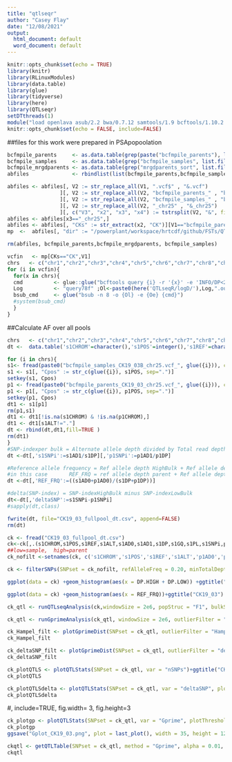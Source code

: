 ```yaml
---
title: "qtlseqr"
author: "Casey Flay"
date: "12/08/2021"
output:
  html_document: default
  word_document: default
---
```


```r
knitr::opts_chunk$set(echo = TRUE)
library(knitr)
library(RLinuxModules)
library(data.table)
library(glue)
library(tidyverse)
library(here)
library(QTLseqr)
setDTthreads(1)
module("load openlava asub/2.2 bwa/0.7.12 samtools/1.9 bcftools/1.10.2 perlbrew/0.76")
knitr::opts_chunk$set(echo = FALSE, include=FALSE)
```

##files for this work were prepared in PSApopoolation
```r
bcfmpile_parents     <- as.data.table(grep(paste("bcfmpile_parents"), list.files(path="."), invert=FALSE, value=TRUE))
bcfmpile_samples     <- as.data.table(grep("bcfmpile_samples", list.files(path="."), invert=FALSE, value=TRUE))
bcfmpile_mrgdparents <- as.data.table(grep("mrgdparents_sort", list.files(path="."), invert=FALSE, value=TRUE))
abfiles              <- rbindlist(list(bcfmpile_parents,bcfmpile_samples,bcfmpile_mrgdparents))

abfiles <- abfiles[, V2 := str_replace_all(V1, ".vcf$" , "&.vcf")
                 ][, V2 := str_replace_all(V2, "bcfmpile_parents_" , "bcfmpile_parents_&")
                 ][, V2 := str_replace_all(V2, "bcfmpile_samples_" , "bcfmpile_samples_&")
                 ][, V2 := str_replace_all(V2, "_chr25" , "&_chr25")
                 ][, c("V3", "x2", "x3", "x4") := tstrsplit(V2, "&", fixed=TRUE)]
abfiles <- abfiles[x3=="_chr25",]
abfiles <- abfiles[, "CKs" := str_extract(x2, "CK")][V1=="bcfmpile_parents_Russell_chr25.vcf", CKs := "CK"]
mp  <-  abfiles[, "dir" := "/powerplant/workspace/hrtcdf/github/FSTs/QTLseqR/"]

rm(abfiles, bcfmpile_parents,bcfmpile_mrgdparents, bcfmpile_samples)
```

```r
vcfin   <- mp[CKs=="CK",V1]
chrs   <- c("chr1","chr2","chr3","chr4","chr5","chr6","chr7","chr8","chr9","chr10","chr11","chr12","chr13","chr14","chr15","chr16","chr17","chr18","chr19","chr20","chr21","chr22","chr23","chr24","chr25","chr26","chr27","chr28","chr29")
for (i in vcfin){
  for(x in chrs){
  cmd          <- glue::glue("bcftools query {i} -r '{x}' -e 'INFO/DP<20 || INFO/DP>150' -f '[[%CHROM]]\t%POS\t%REF\t%ALT\t%AD{{0}}\t%AD{{1}}\t%DP[[\t%GQ\t%PL]] \n' -o {i}_{x}")
  Log          <- "query78f" ;Ol<-paste0(here('QTLseqR/logD/'),Log,".out");Oe<-paste0(here('QTLseqR/logD/'),Log,".err")
  bsub_cmd     <- glue("bsub -n 8 -o {Ol} -e {Oe} {cmd}")
  #system(bsub_cmd)
  }
}
```

##Calculate AF over all pools
```r
chrs   <- c("chr1","chr2","chr3","chr4","chr5","chr6","chr7","chr8","chr9","chr10","chr11","chr12","chr13","chr14","chr15","chr16","chr17","chr18","chr19","chr20","chr21","chr22","chr23","chr24","chr25","chr26","chr27","chr28","chr29")
dt <-  data.table('s1CHROM'=character(),'s1POS'=integer(),'s1REF'=character(),'s1ALT'=character(),'s1AD0'=integer(),'s1AD1'=integer(),'s1DP'=integer(),'s1GQ'=character(),'s1PL'=character(),'p1CHROM'=character(),'p1POS'=integer(),'p1REF'=character(),'p1ALT'=character(),'p1AD0'=integer(),'p1AD1'=integer(),'p1DP'=integer(),'p1GQ'=character(),'p1PL'=character(),'Cpos'==integer())

for (i in chrs){
s1<- fread(paste0("bcfmpile_samples_CK19_03B_chr25.vcf_", glue({i})), col.names = c('s1CHROM','s1POS','s1REF','s1ALT','s1AD0','s1AD1','s1DP','s1GQ','s1PL'))
s1 <- s1[, "Cpos" := str_c(glue({i}), s1POS, sep=".")]
setkey(s1, Cpos)
p1 <- fread(paste0("bcfmpile_parents_CK19_03_chr25.vcf_", glue({i})), col.names = c('p1CHROM','p1POS','p1REF','p1ALT','p1AD0','p1AD1','p1DP','p1GQ','p1PL'))
p1 <- p1[, "Cpos" := str_c(glue({i}), p1POS, sep=".")]
setkey(p1, Cpos)
dt1 <- s1[p1]
rm(p1,s1)
dt1 <- dt1[!is.na(s1CHROM) & !is.na(p1CHROM),]
dt1 <- dt1[s1ALT!="."]
dt <- rbind(dt,dt1,fill=TRUE )
rm(dt1)
}
#SNP-indexper bulk = Alternate allele depth divided by Total read depth
dt <-dt[,'s1SNPi':=s1AD1/s1DP][,'p1SNPi':=p1AD1/p1DP]

#Reference allele frequency = Ref allele depth HighBulk + Ref allele depth LowBulk divided by the Total read depth for both bulks
#in this case       REF_FRQ = ref allele depth parent + Ref allele depth xMalePool/  DPrussell + DPxMalePool
dt <-dt[,'REF_FRQ':=((s1AD0+p1AD0)/(s1DP+p1DP))]

#delta(SNP-index) = SNP-indexHighBulk minus SNP-indexLowBulk
dt<-dt[,'deltaSNP':=s1SNPi-p1SNPi]
#sapply(dt,class)

fwrite(dt, file="CK19_03_fullpool_dt.csv", append=FALSE)
rm(dt)
```

```r
ck <- fread("CK19_03_fullpool_dt.csv")
ck<-ck[,.(s1CHROM,s1POS,s1REF,s1ALT,s1AD0,s1AD1,s1DP,s1GQ,s1PL,s1SNPi,p1AD0,p1AD1,p1DP,p1GQ,p1PL,p1SNPi,REF_FRQ,deltaSNP)]
##low=sample,  high=parent
ck_nofilt <-setnames(ck, c('s1CHROM','s1POS','s1REF','s1ALT','p1AD0','p1AD1','p1DP','p1GQ','p1PL','p1SNPi','s1AD0','s1AD1','s1DP','s1GQ','s1PL','s1SNPi','REF_FRQ','deltaSNP'), c('CHROM','POS','REF','ALT','AD_REF.LOW','AD_ALT.LOW','DP.LOW','GQ.LOW','PL.LOW','SNPindex.LOW','AD_REF.HIGH','AD_ALT.HIGH','DP.HIGH','GQ.HIGH','PL.HIGH','SNPindex.HIGH','REF_FRQ','deltaSNP'))
```

```r
ck <- filterSNPs(SNPset = ck_nofilt, refAlleleFreq = 0.20, minTotalDepth = 40, maxTotalDepth = 85, depthDifference = 100, minSampleDepth = 10, minGQ = 100, verbose = TRUE)

```

```r
ggplot(data = ck) +geom_histogram(aes(x = DP.HIGH + DP.LOW)) +ggtitle("CK19_03") #+xlim(0,1000)
```

```r
ggplot(data = ck) +geom_histogram(aes(x = REF_FRQ))+ggtitle("CK19_03")
```


```r
ck_qtl <- runQTLseqAnalysis(ck,windowSize = 2e6, popStruc = "F1", bulkSize = c(2,36), replications = 10000, intervals = c(95, 99))
```

```r
ck_qtl <- runGprimeAnalysis(ck_qtl, windowSize = 2e6, outlierFilter = "deltaSNP", filterThreshold = 0.4)
```

```r
ck_Hampel_filt <- plotGprimeDist(SNPset = ck_qtl, outlierFilter = "Hampel")+ggtitle("CK19_03")
ck_Hampel_filt
```

```r
ck_deltaSNP_filt <- plotGprimeDist(SNPset = ck_qtl, outlierFilter = "deltaSNP", filterThreshold = 0.4) +ggtitle("CK19_03")
ck_deltaSNP_filt
```

```r
ck_plotQTLS <- plotQTLStats(SNPset = ck_qtl, var = "nSNPs")+ggtitle("CK19_03")
ck_plotQTLS
```


```r
ck_plotQTLSdelta <- plotQTLStats(SNPset = ck_qtl, var = "deltaSNP", plotIntervals = TRUE)+ggtitle("CK19_03")
ck_plotQTLSdelta
```
#, include=TRUE, fig.width= 3, fig.height=3
```r
ck_plotgp <- plotQTLStats(SNPset = ck_qtl, var = "Gprime", plotThreshold = TRUE, q = 0.5)+ggtitle("CK19_03")
ck_plotgp
ggsave("Gplot_CK19_03.png", plot = last_plot(), width = 35, height = 12, units = c("cm"), dpi = 320)
```

```r
ckqtl <- getQTLTable(SNPset = ck_qtl, method = "Gprime", alpha = 0.01, export=FALSE)
ckqtl
```

